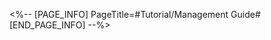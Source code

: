 <%-- [PAGE_INFO]
PageTitle=#Tutorial/Management Guide#
[END_PAGE_INFO] --%>
{{Tutorial
|sort      = 996011
|title     = Management Guide
|subtitle  = 
|type      = 
|about     = 
|image1    = Tutorial Management Guide 1.png{{subst:void|<!--$UPLOAD:<<SpriteOutput/TutorialPic/TutorialPage_996011.png>-<Tutorial Management Guide 1.png>-<Tutorial Files>>-->}}
|text1     = When setting up your restaurant, you can serve more customers simultaneously by {{Color|h|nobold=1|purchasing dining tables}}
|image2    = Tutorial Management Guide 2.png{{subst:void|<!--$UPLOAD:<<SpriteOutput/TutorialPic/TutorialPage_996012.png>-<Tutorial Management Guide 2.png>-<Tutorial Files>>-->}}
|text2     = During staff training, you can {{Color|h|nobold=1|recruit}} more fairy staff members
}}